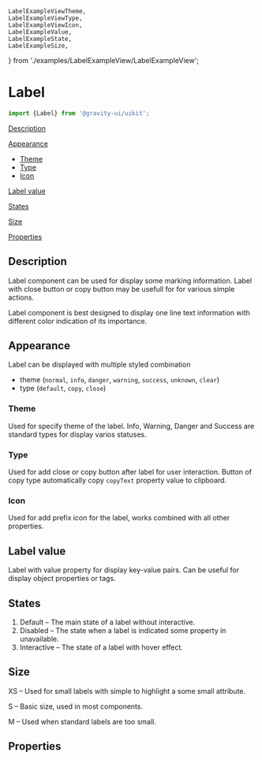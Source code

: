     LabelExampleViewTheme,
    LabelExampleViewType,
    LabelExampleViewIcon,
    LabelExampleValue,
    LabelExampleState,
    LabelExampleSize,
} from './examples/LabelExampleView/LabelExampleView';


<Meta of={LabelStories} />

# Label

```ts
import {Label} from '@gravity-ui/uikit';
```

[Description](#description)

[Appearance](#appearance)

-   [Theme](#theme)
-   [Type](#type)
-   [Icon](#icon)

[Label value](#label-value)

[States](#states)

[Size](#size)

[Properties](#properties)

## Description

Label component can be used for display some marking information. Label with close button or copy button may be usefull for for various simple actions.

Label component is best designed to display one line text information with different color indication of its importance.

## Appearance

Label can be displayed with multiple styled combination

-   theme (`normal`, `info`, `danger`, `warning`, `success`, `unknown`, `clear`)
-   type (`default`, `copy`, `close`)

### Theme

Used for specify theme of the label. Info, Warning, Danger and Success are standard types for display varios statuses.

<DocsSource language="tsx" code={LabelExampleViewTheme.code} />
<LabelExampleViewTheme />

### Type

Used for add close or copy button after label for user interaction. Button of copy type automatically copy `copyText` property value to clipboard.

<DocsSource language="tsx" code={LabelExampleViewType.code} />
<LabelExampleViewType />

### Icon

Used for add prefix icon for the label, works combined with all other properties.

<DocsSource language="tsx" code={LabelExampleViewIcon.code} />
<LabelExampleViewIcon />

## Label value

Label with value property for display key-value pairs. Can be useful for display object properties or tags.

<DocsSource language="tsx" code={LabelExampleValue.code} />
<LabelExampleValue />

## States

<DocsSource language="tsx" code={LabelExampleState.code} />
<LabelExampleState />

1. Default – The main state of a label without interactive.
2. Disabled – The state when a label is indicated some property in unavailable.
3. Interactive – The state of a label with hover effect.

## Size

<DocsSource language="tsx" code={LabelExampleSize.code} />
<LabelExampleSize />

XS – Used for small labels with simple to highlight a some small attribute.

S – Basic size, used in most components.

M – Used when standard labels are too small.

## Properties

<ArgsTable of={Label} />
